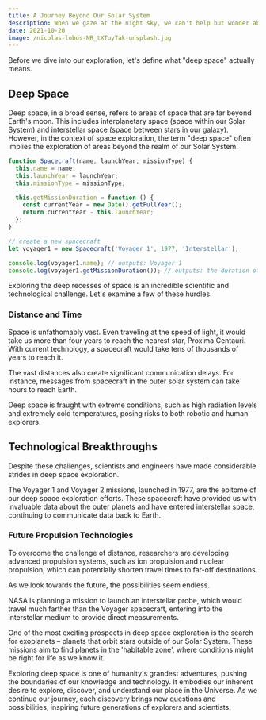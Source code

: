 ```yaml
---
title: A Journey Beyond Our Solar System
description: When we gaze at the night sky, we can't help but wonder about the vast expanses that lie beyond our immediate cosmic neighborhood. The stars we see are just a tiny fraction of the Universe's vast expanse. This blog post delves into deep space exploration, looking at the technologies and missions that have brought us closer to understanding the cosmos.
date: 2021-10-20
image: /nicolas-lobos-NR_tXTuyTak-unsplash.jpg
---
```


Before we dive into our exploration, let's define what "deep space" actually means.

## Deep Space

Deep space, in a broad sense, refers to areas of space that are far beyond Earth's moon. This includes interplanetary space (space within our Solar System) and interstellar space (space between stars in our galaxy). However, in the context of space exploration, the term "deep space" often implies the exploration of areas beyond the realm of our Solar System.

```ts title="spacecraft.ts" {1,6-10}
function Spacecraft(name, launchYear, missionType) {
  this.name = name;
  this.launchYear = launchYear;
  this.missionType = missionType;

  this.getMissionDuration = function () {
    const currentYear = new Date().getFullYear();
    return currentYear - this.launchYear;
  };
}

// create a new spacecraft
let voyager1 = new Spacecraft('Voyager 1', 1977, 'Interstellar');

console.log(voyager1.name); // outputs: Voyager 1
console.log(voyager1.getMissionDuration()); // outputs: the duration of the mission
```

Exploring the deep recesses of space is an incredible scientific and technological challenge. Let's examine a few of these hurdles.

### Distance and Time

Space is unfathomably vast. Even traveling at the speed of light, it would take us more than four years to reach the nearest star, Proxima Centauri. With current technology, a spacecraft would take tens of thousands of years to reach it.

The vast distances also create significant communication delays. For instance, messages from spacecraft in the outer solar system can take hours to reach Earth.

Deep space is fraught with extreme conditions, such as high radiation levels and extremely cold temperatures, posing risks to both robotic and human explorers.

## Technological Breakthroughs

Despite these challenges, scientists and engineers have made considerable strides in deep space exploration.

The Voyager 1 and Voyager 2 missions, launched in 1977, are the epitome of our deep space exploration efforts. These spacecraft have provided us with invaluable data about the outer planets and have entered interstellar space, continuing to communicate data back to Earth.

### Future Propulsion Technologies

To overcome the challenge of distance, researchers are developing advanced propulsion systems, such as ion propulsion and nuclear propulsion, which can potentially shorten travel times to far-off destinations.

As we look towards the future, the possibilities seem endless.

NASA is planning a mission to launch an interstellar probe, which would travel much farther than the Voyager spacecraft, entering into the interstellar medium to provide direct measurements.

One of the most exciting prospects in deep space exploration is the search for exoplanets – planets that orbit stars outside of our Solar System. These missions aim to find planets in the 'habitable zone', where conditions might be right for life as we know it.

Exploring deep space is one of humanity's grandest adventures, pushing the boundaries of our knowledge and technology. It embodies our inherent desire to explore, discover, and understand our place in the Universe. As we continue our journey, each discovery brings new questions and possibilities, inspiring future generations of explorers and scientists.
